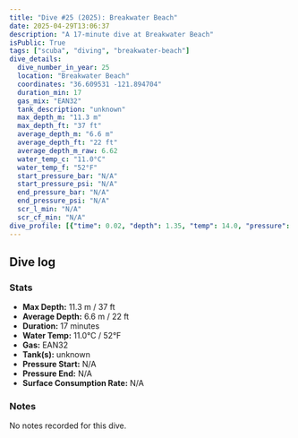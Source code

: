 ```yaml
---
title: "Dive #25 (2025): Breakwater Beach"
date: 2025-04-29T13:06:37
description: "A 17-minute dive at Breakwater Beach"
isPublic: True
tags: ["scuba", "diving", "breakwater-beach"]
dive_details:
  dive_number_in_year: 25
  location: "Breakwater Beach"
  coordinates: "36.609531 -121.894704"
  duration_min: 17
  gas_mix: "EAN32"
  tank_description: "unknown"
  max_depth_m: "11.3 m"
  max_depth_ft: "37 ft"
  average_depth_m: "6.6 m"
  average_depth_ft: "22 ft"
  average_depth_m_raw: 6.62
  water_temp_c: "11.0°C"
  water_temp_f: "52°F"
  start_pressure_bar: "N/A"
  start_pressure_psi: "N/A"
  end_pressure_bar: "N/A"
  end_pressure_psi: "N/A"
  scr_l_min: "N/A"
  scr_cf_min: "N/A"
dive_profile: [{"time": 0.02, "depth": 1.35, "temp": 14.0, "pressure": null}, {"time": 0.02, "depth": 0.0, "temp": 14.0, "pressure": null}, {"time": 0.03, "depth": 1.63, "temp": 14.0, "pressure": null}, {"time": 0.05, "depth": 1.8, "temp": 14.0, "pressure": null}, {"time": 0.07, "depth": 1.94, "temp": 14.0, "pressure": null}, {"time": 0.08, "depth": 2.09, "temp": 14.0, "pressure": null}, {"time": 0.1, "depth": 2.35, "temp": 14.0, "pressure": null}, {"time": 0.12, "depth": 2.51, "temp": 14.0, "pressure": null}, {"time": 0.13, "depth": 2.68, "temp": 14.0, "pressure": null}, {"time": 0.17, "depth": 2.48, "temp": 14.0, "pressure": null}, {"time": 0.23, "depth": 2.73, "temp": 14.0, "pressure": null}, {"time": 0.33, "depth": 2.88, "temp": 14.0, "pressure": null}, {"time": 0.38, "depth": 2.75, "temp": 14.0, "pressure": null}, {"time": 0.42, "depth": 2.65, "temp": 14.0, "pressure": null}, {"time": 0.47, "depth": 2.91, "temp": 14.0, "pressure": null}, {"time": 0.55, "depth": 2.79, "temp": 14.0, "pressure": null}, {"time": 0.6, "depth": 2.68, "temp": 14.0, "pressure": null}, {"time": 0.68, "depth": 2.82, "temp": 14.0, "pressure": null}, {"time": 0.72, "depth": 2.92, "temp": 14.0, "pressure": null}, {"time": 0.78, "depth": 2.8, "temp": 14.0, "pressure": null}, {"time": 0.82, "depth": 2.9, "temp": 14.0, "pressure": null}, {"time": 0.85, "depth": 3.04, "temp": 14.0, "pressure": null}, {"time": 0.93, "depth": 3.15, "temp": 14.0, "pressure": null}, {"time": 1.02, "depth": 3.04, "temp": 14.0, "pressure": null}, {"time": 1.05, "depth": 3.16, "temp": 14.0, "pressure": null}, {"time": 1.08, "depth": 3.27, "temp": 14.0, "pressure": null}, {"time": 1.1, "depth": 3.41, "temp": 14.0, "pressure": null}, {"time": 1.2, "depth": 3.56, "temp": 14.0, "pressure": null}, {"time": 1.23, "depth": 3.44, "temp": 14.0, "pressure": null}, {"time": 1.33, "depth": 3.58, "temp": 14.0, "pressure": null}, {"time": 1.37, "depth": 3.45, "temp": 14.0, "pressure": null}, {"time": 1.47, "depth": 3.57, "temp": 14.0, "pressure": null}, {"time": 1.5, "depth": 3.33, "temp": 14.0, "pressure": null}, {"time": 1.57, "depth": 3.51, "temp": 14.0, "pressure": null}, {"time": 1.58, "depth": 3.62, "temp": 14.0, "pressure": null}, {"time": 1.72, "depth": 3.75, "temp": 14.0, "pressure": null}, {"time": 1.73, "depth": 3.92, "temp": 14.0, "pressure": null}, {"time": 1.75, "depth": 4.05, "temp": 14.0, "pressure": null}, {"time": 1.8, "depth": 3.94, "temp": 14.0, "pressure": null}, {"time": 1.87, "depth": 4.04, "temp": 14.0, "pressure": null}, {"time": 2.02, "depth": 4.08, "temp": 14.0, "pressure": null}, {"time": 2.07, "depth": 3.97, "temp": 14.0, "pressure": null}, {"time": 2.1, "depth": 3.85, "temp": 14.0, "pressure": null}, {"time": 2.12, "depth": 4.03, "temp": 14.0, "pressure": null}, {"time": 2.13, "depth": 4.2, "temp": 14.0, "pressure": null}, {"time": 2.15, "depth": 4.33, "temp": 14.0, "pressure": null}, {"time": 2.22, "depth": 4.18, "temp": 14.0, "pressure": null}, {"time": 2.35, "depth": 4.28, "temp": 14.0, "pressure": null}, {"time": 2.37, "depth": 4.39, "temp": 14.0, "pressure": null}, {"time": 2.38, "depth": 4.51, "temp": 14.0, "pressure": null}, {"time": 2.43, "depth": 4.62, "temp": 14.0, "pressure": null}, {"time": 2.48, "depth": 4.72, "temp": 14.0, "pressure": null}, {"time": 2.5, "depth": 4.82, "temp": 14.0, "pressure": null}, {"time": 2.53, "depth": 4.96, "temp": 14.0, "pressure": null}, {"time": 2.55, "depth": 4.85, "temp": 14.0, "pressure": null}, {"time": 2.58, "depth": 4.7, "temp": 14.0, "pressure": null}, {"time": 2.63, "depth": 4.87, "temp": 14.0, "pressure": null}, {"time": 2.67, "depth": 5.01, "temp": 14.0, "pressure": null}, {"time": 2.72, "depth": 4.87, "temp": 13.0, "pressure": null}, {"time": 2.78, "depth": 5.06, "temp": 13.0, "pressure": null}, {"time": 2.83, "depth": 4.91, "temp": 13.0, "pressure": null}, {"time": 2.87, "depth": 4.73, "temp": 13.0, "pressure": null}, {"time": 2.93, "depth": 4.9, "temp": 13.0, "pressure": null}, {"time": 2.98, "depth": 5.03, "temp": 13.0, "pressure": null}, {"time": 3.0, "depth": 5.18, "temp": 13.0, "pressure": null}, {"time": 3.02, "depth": 5.29, "temp": 13.0, "pressure": null}, {"time": 3.05, "depth": 5.45, "temp": 13.0, "pressure": null}, {"time": 3.08, "depth": 5.31, "temp": 13.0, "pressure": null}, {"time": 3.1, "depth": 5.18, "temp": 13.0, "pressure": null}, {"time": 3.17, "depth": 5.34, "temp": 13.0, "pressure": null}, {"time": 3.18, "depth": 5.5, "temp": 13.0, "pressure": null}, {"time": 3.23, "depth": 5.25, "temp": 13.0, "pressure": null}, {"time": 3.27, "depth": 5.04, "temp": 13.0, "pressure": null}, {"time": 3.32, "depth": 5.27, "temp": 13.0, "pressure": null}, {"time": 3.33, "depth": 5.49, "temp": 13.0, "pressure": null}, {"time": 3.43, "depth": 5.38, "temp": 13.0, "pressure": null}, {"time": 3.5, "depth": 5.48, "temp": 13.0, "pressure": null}, {"time": 3.57, "depth": 5.34, "temp": 13.0, "pressure": null}, {"time": 3.62, "depth": 5.51, "temp": 13.0, "pressure": null}, {"time": 3.63, "depth": 5.63, "temp": 13.0, "pressure": null}, {"time": 3.65, "depth": 5.75, "temp": 13.0, "pressure": null}, {"time": 3.7, "depth": 5.54, "temp": 13.0, "pressure": null}, {"time": 3.77, "depth": 5.81, "temp": 13.0, "pressure": null}, {"time": 3.78, "depth": 5.91, "temp": 13.0, "pressure": null}, {"time": 3.82, "depth": 5.81, "temp": 13.0, "pressure": null}, {"time": 3.85, "depth": 5.6, "temp": 13.0, "pressure": null}, {"time": 3.9, "depth": 5.81, "temp": 13.0, "pressure": null}, {"time": 3.92, "depth": 5.96, "temp": 13.0, "pressure": null}, {"time": 3.98, "depth": 5.74, "temp": 13.0, "pressure": null}, {"time": 4.05, "depth": 5.87, "temp": 13.0, "pressure": null}, {"time": 4.07, "depth": 5.99, "temp": 13.0, "pressure": null}, {"time": 4.12, "depth": 6.12, "temp": 13.0, "pressure": null}, {"time": 4.17, "depth": 5.95, "temp": 13.0, "pressure": null}, {"time": 4.2, "depth": 6.07, "temp": 13.0, "pressure": null}, {"time": 4.22, "depth": 6.25, "temp": 13.0, "pressure": null}, {"time": 4.23, "depth": 6.42, "temp": 13.0, "pressure": null}, {"time": 4.28, "depth": 6.2, "temp": 13.0, "pressure": null}, {"time": 4.3, "depth": 6.09, "temp": 13.0, "pressure": null}, {"time": 4.35, "depth": 6.32, "temp": 13.0, "pressure": null}, {"time": 4.37, "depth": 6.44, "temp": 13.0, "pressure": null}, {"time": 4.5, "depth": 6.54, "temp": 13.0, "pressure": null}, {"time": 4.65, "depth": 6.66, "temp": 13.0, "pressure": null}, {"time": 4.73, "depth": 6.79, "temp": 13.0, "pressure": null}, {"time": 4.77, "depth": 6.92, "temp": 13.0, "pressure": null}, {"time": 4.85, "depth": 7.02, "temp": 13.0, "pressure": null}, {"time": 4.87, "depth": 7.12, "temp": 13.0, "pressure": null}, {"time": 4.9, "depth": 7.27, "temp": 13.0, "pressure": null}, {"time": 5.02, "depth": 7.32, "temp": 13.0, "pressure": null}, {"time": 5.03, "depth": 7.38, "temp": 13.0, "pressure": null}, {"time": 5.13, "depth": 7.27, "temp": 13.0, "pressure": null}, {"time": 5.2, "depth": 7.54, "temp": 13.0, "pressure": null}, {"time": 5.25, "depth": 7.66, "temp": 13.0, "pressure": null}, {"time": 5.32, "depth": 7.54, "temp": 13.0, "pressure": null}, {"time": 5.35, "depth": 7.4, "temp": 13.0, "pressure": null}, {"time": 5.37, "depth": 7.56, "temp": 13.0, "pressure": null}, {"time": 5.4, "depth": 7.73, "temp": 13.0, "pressure": null}, {"time": 5.42, "depth": 7.87, "temp": 13.0, "pressure": null}, {"time": 5.43, "depth": 8.04, "temp": 13.0, "pressure": null}, {"time": 5.48, "depth": 8.25, "temp": 13.0, "pressure": null}, {"time": 5.6, "depth": 8.36, "temp": 13.0, "pressure": null}, {"time": 5.62, "depth": 8.52, "temp": 13.0, "pressure": null}, {"time": 5.63, "depth": 8.66, "temp": 13.0, "pressure": null}, {"time": 5.7, "depth": 8.55, "temp": 13.0, "pressure": null}, {"time": 5.73, "depth": 8.39, "temp": 13.0, "pressure": null}, {"time": 5.75, "depth": 8.54, "temp": 13.0, "pressure": null}, {"time": 5.77, "depth": 8.66, "temp": 13.0, "pressure": null}, {"time": 5.78, "depth": 8.79, "temp": 13.0, "pressure": null}, {"time": 5.8, "depth": 8.67, "temp": 13.0, "pressure": null}, {"time": 5.83, "depth": 8.82, "temp": 13.0, "pressure": null}, {"time": 5.9, "depth": 8.95, "temp": 13.0, "pressure": null}, {"time": 5.97, "depth": 9.0, "temp": 13.0, "pressure": null}, {"time": 6.05, "depth": 9.08, "temp": 13.0, "pressure": null}, {"time": 6.08, "depth": 9.21, "temp": 13.0, "pressure": null}, {"time": 6.17, "depth": 9.35, "temp": 12.0, "pressure": null}, {"time": 6.22, "depth": 9.24, "temp": 12.0, "pressure": null}, {"time": 6.27, "depth": 9.35, "temp": 12.0, "pressure": null}, {"time": 6.3, "depth": 9.54, "temp": 12.0, "pressure": null}, {"time": 6.32, "depth": 9.68, "temp": 12.0, "pressure": null}, {"time": 6.33, "depth": 9.84, "temp": 12.0, "pressure": null}, {"time": 6.38, "depth": 9.94, "temp": 12.0, "pressure": null}, {"time": 6.42, "depth": 9.78, "temp": 12.0, "pressure": null}, {"time": 6.45, "depth": 9.68, "temp": 12.0, "pressure": null}, {"time": 6.5, "depth": 9.81, "temp": 12.0, "pressure": null}, {"time": 6.55, "depth": 9.67, "temp": 12.0, "pressure": null}, {"time": 6.62, "depth": 9.81, "temp": 12.0, "pressure": null}, {"time": 6.68, "depth": 9.69, "temp": 12.0, "pressure": null}, {"time": 6.75, "depth": 9.89, "temp": 12.0, "pressure": null}, {"time": 6.78, "depth": 9.99, "temp": 12.0, "pressure": null}, {"time": 6.82, "depth": 9.85, "temp": 12.0, "pressure": null}, {"time": 7.05, "depth": 9.96, "temp": 12.0, "pressure": null}, {"time": 7.08, "depth": 10.12, "temp": 12.0, "pressure": null}, {"time": 7.13, "depth": 9.96, "temp": 12.0, "pressure": null}, {"time": 7.2, "depth": 10.1, "temp": 12.0, "pressure": null}, {"time": 7.28, "depth": 10.21, "temp": 12.0, "pressure": null}, {"time": 7.33, "depth": 10.44, "temp": 12.0, "pressure": null}, {"time": 7.48, "depth": 10.3, "temp": 12.0, "pressure": null}, {"time": 7.53, "depth": 10.53, "temp": 12.0, "pressure": null}, {"time": 7.55, "depth": 10.67, "temp": 12.0, "pressure": null}, {"time": 7.68, "depth": 10.82, "temp": 12.0, "pressure": null}, {"time": 7.7, "depth": 10.7, "temp": 12.0, "pressure": null}, {"time": 7.75, "depth": 10.59, "temp": 12.0, "pressure": null}, {"time": 7.77, "depth": 10.45, "temp": 12.0, "pressure": null}, {"time": 7.83, "depth": 10.66, "temp": 12.0, "pressure": null}, {"time": 7.97, "depth": 10.79, "temp": 12.0, "pressure": null}, {"time": 8.1, "depth": 10.92, "temp": 12.0, "pressure": null}, {"time": 8.13, "depth": 11.09, "temp": 12.0, "pressure": null}, {"time": 8.18, "depth": 10.88, "temp": 12.0, "pressure": null}, {"time": 8.27, "depth": 11.09, "temp": 12.0, "pressure": null}, {"time": 8.32, "depth": 10.99, "temp": 12.0, "pressure": null}, {"time": 8.38, "depth": 10.87, "temp": 12.0, "pressure": null}, {"time": 8.43, "depth": 11.01, "temp": 12.0, "pressure": null}, {"time": 8.45, "depth": 11.13, "temp": 12.0, "pressure": null}, {"time": 8.53, "depth": 11.03, "temp": 11.0, "pressure": null}, {"time": 8.6, "depth": 11.15, "temp": 11.0, "pressure": null}, {"time": 8.65, "depth": 10.99, "temp": 11.0, "pressure": null}, {"time": 8.68, "depth": 10.84, "temp": 11.0, "pressure": null}, {"time": 8.75, "depth": 10.96, "temp": 11.0, "pressure": null}, {"time": 8.92, "depth": 11.15, "temp": 11.0, "pressure": null}, {"time": 8.97, "depth": 11.26, "temp": 11.0, "pressure": null}, {"time": 9.1, "depth": 11.07, "temp": 11.0, "pressure": null}, {"time": 9.12, "depth": 10.91, "temp": 11.0, "pressure": null}, {"time": 9.13, "depth": 10.78, "temp": 11.0, "pressure": null}, {"time": 9.2, "depth": 10.93, "temp": 11.0, "pressure": null}, {"time": 9.22, "depth": 11.13, "temp": 11.0, "pressure": null}, {"time": 9.23, "depth": 11.01, "temp": 11.0, "pressure": null}, {"time": 9.35, "depth": 10.91, "temp": 11.0, "pressure": null}, {"time": 9.42, "depth": 11.01, "temp": 11.0, "pressure": null}, {"time": 9.57, "depth": 10.75, "temp": 11.0, "pressure": null}, {"time": 9.58, "depth": 10.61, "temp": 11.0, "pressure": null}, {"time": 9.6, "depth": 10.85, "temp": 11.0, "pressure": null}, {"time": 9.62, "depth": 10.62, "temp": 11.0, "pressure": null}, {"time": 9.72, "depth": 10.74, "temp": 11.0, "pressure": null}, {"time": 9.73, "depth": 10.84, "temp": 11.0, "pressure": null}, {"time": 9.85, "depth": 10.98, "temp": 11.0, "pressure": null}, {"time": 9.88, "depth": 11.1, "temp": 11.0, "pressure": null}, {"time": 9.93, "depth": 10.99, "temp": 11.0, "pressure": null}, {"time": 10.0, "depth": 11.19, "temp": 11.0, "pressure": null}, {"time": 10.07, "depth": 10.98, "temp": 11.0, "pressure": null}, {"time": 10.17, "depth": 11.1, "temp": 11.0, "pressure": null}, {"time": 10.18, "depth": 10.95, "temp": 11.0, "pressure": null}, {"time": 10.23, "depth": 11.06, "temp": 11.0, "pressure": null}, {"time": 10.37, "depth": 11.17, "temp": 11.0, "pressure": null}, {"time": 10.45, "depth": 11.04, "temp": 11.0, "pressure": null}, {"time": 10.47, "depth": 10.9, "temp": 11.0, "pressure": null}, {"time": 10.48, "depth": 10.77, "temp": 11.0, "pressure": null}, {"time": 10.52, "depth": 10.66, "temp": 11.0, "pressure": null}, {"time": 10.58, "depth": 10.79, "temp": 11.0, "pressure": null}, {"time": 10.6, "depth": 10.92, "temp": 11.0, "pressure": null}, {"time": 10.72, "depth": 11.05, "temp": 11.0, "pressure": null}, {"time": 10.85, "depth": 10.94, "temp": 11.0, "pressure": null}, {"time": 11.02, "depth": 10.82, "temp": 11.0, "pressure": null}, {"time": 11.07, "depth": 10.96, "temp": 11.0, "pressure": null}, {"time": 11.1, "depth": 11.07, "temp": 11.0, "pressure": null}, {"time": 11.23, "depth": 11.2, "temp": 11.0, "pressure": null}, {"time": 11.28, "depth": 11.03, "temp": 11.0, "pressure": null}, {"time": 11.3, "depth": 10.93, "temp": 11.0, "pressure": null}, {"time": 11.38, "depth": 11.04, "temp": 11.0, "pressure": null}, {"time": 11.45, "depth": 10.92, "temp": 11.0, "pressure": null}, {"time": 11.47, "depth": 11.04, "temp": 11.0, "pressure": null}, {"time": 11.58, "depth": 10.9, "temp": 11.0, "pressure": null}, {"time": 11.65, "depth": 11.04, "temp": 11.0, "pressure": null}, {"time": 11.72, "depth": 10.86, "temp": 11.0, "pressure": null}, {"time": 11.78, "depth": 10.99, "temp": 11.0, "pressure": null}, {"time": 11.93, "depth": 11.11, "temp": 11.0, "pressure": null}, {"time": 11.97, "depth": 11.23, "temp": 11.0, "pressure": null}, {"time": 12.03, "depth": 11.1, "temp": 11.0, "pressure": null}, {"time": 12.12, "depth": 10.97, "temp": 11.0, "pressure": null}, {"time": 12.15, "depth": 10.87, "temp": 11.0, "pressure": null}, {"time": 12.3, "depth": 11.0, "temp": 11.0, "pressure": null}, {"time": 12.37, "depth": 10.78, "temp": 11.0, "pressure": null}, {"time": 12.4, "depth": 10.51, "temp": 11.0, "pressure": null}, {"time": 12.47, "depth": 10.34, "temp": 11.0, "pressure": null}, {"time": 12.5, "depth": 10.17, "temp": 11.0, "pressure": null}, {"time": 12.58, "depth": 10.04, "temp": 11.0, "pressure": null}, {"time": 12.63, "depth": 9.92, "temp": 11.0, "pressure": null}, {"time": 12.67, "depth": 9.79, "temp": 11.0, "pressure": null}, {"time": 12.68, "depth": 9.66, "temp": 11.0, "pressure": null}, {"time": 12.75, "depth": 9.56, "temp": 11.0, "pressure": null}, {"time": 12.82, "depth": 9.4, "temp": 11.0, "pressure": null}, {"time": 12.83, "depth": 9.29, "temp": 11.0, "pressure": null}, {"time": 12.9, "depth": 9.39, "temp": 11.0, "pressure": null}, {"time": 12.92, "depth": 9.51, "temp": 11.0, "pressure": null}, {"time": 12.98, "depth": 9.4, "temp": 11.0, "pressure": null}, {"time": 13.1, "depth": 9.2, "temp": 11.0, "pressure": null}, {"time": 13.12, "depth": 9.06, "temp": 11.0, "pressure": null}, {"time": 13.13, "depth": 8.96, "temp": 11.0, "pressure": null}, {"time": 13.27, "depth": 9.11, "temp": 11.0, "pressure": null}, {"time": 13.37, "depth": 9.01, "temp": 11.0, "pressure": null}, {"time": 13.38, "depth": 8.81, "temp": 11.0, "pressure": null}, {"time": 13.42, "depth": 8.64, "temp": 11.0, "pressure": null}, {"time": 13.48, "depth": 8.41, "temp": 11.0, "pressure": null}, {"time": 13.52, "depth": 8.19, "temp": 11.0, "pressure": null}, {"time": 13.53, "depth": 8.06, "temp": 11.0, "pressure": null}, {"time": 13.63, "depth": 7.96, "temp": 12.0, "pressure": null}, {"time": 13.7, "depth": 7.8, "temp": 12.0, "pressure": null}, {"time": 13.8, "depth": 7.65, "temp": 12.0, "pressure": null}, {"time": 13.82, "depth": 7.52, "temp": 12.0, "pressure": null}, {"time": 13.83, "depth": 7.4, "temp": 12.0, "pressure": null}, {"time": 13.85, "depth": 7.16, "temp": 12.0, "pressure": null}, {"time": 13.87, "depth": 6.98, "temp": 12.0, "pressure": null}, {"time": 13.93, "depth": 7.16, "temp": 12.0, "pressure": null}, {"time": 13.98, "depth": 7.04, "temp": 12.0, "pressure": null}, {"time": 14.03, "depth": 6.94, "temp": 12.0, "pressure": null}, {"time": 14.1, "depth": 7.1, "temp": 12.0, "pressure": null}, {"time": 14.12, "depth": 7.21, "temp": 12.0, "pressure": null}, {"time": 14.2, "depth": 6.96, "temp": 12.0, "pressure": null}, {"time": 14.23, "depth": 6.65, "temp": 12.0, "pressure": null}, {"time": 14.37, "depth": 6.49, "temp": 12.0, "pressure": null}, {"time": 14.4, "depth": 6.3, "temp": 12.0, "pressure": null}, {"time": 14.43, "depth": 6.14, "temp": 12.0, "pressure": null}, {"time": 14.47, "depth": 6.28, "temp": 12.0, "pressure": null}, {"time": 14.52, "depth": 6.18, "temp": 12.0, "pressure": null}, {"time": 14.57, "depth": 6.32, "temp": 12.0, "pressure": null}, {"time": 14.63, "depth": 6.2, "temp": 12.0, "pressure": null}, {"time": 14.67, "depth": 6.33, "temp": 13.0, "pressure": null}, {"time": 14.7, "depth": 6.5, "temp": 13.0, "pressure": null}, {"time": 14.75, "depth": 6.39, "temp": 13.0, "pressure": null}, {"time": 14.8, "depth": 6.29, "temp": 13.0, "pressure": null}, {"time": 14.83, "depth": 6.43, "temp": 13.0, "pressure": null}, {"time": 14.92, "depth": 6.26, "temp": 13.0, "pressure": null}, {"time": 15.0, "depth": 6.43, "temp": 13.0, "pressure": null}, {"time": 15.03, "depth": 6.11, "temp": 13.0, "pressure": null}, {"time": 15.07, "depth": 5.82, "temp": 13.0, "pressure": null}, {"time": 15.13, "depth": 5.72, "temp": 13.0, "pressure": null}, {"time": 15.15, "depth": 5.59, "temp": 13.0, "pressure": null}, {"time": 15.17, "depth": 5.39, "temp": 13.0, "pressure": null}, {"time": 15.18, "depth": 5.18, "temp": 13.0, "pressure": null}, {"time": 15.22, "depth": 5.02, "temp": 13.0, "pressure": null}, {"time": 15.3, "depth": 4.92, "temp": 13.0, "pressure": null}, {"time": 15.33, "depth": 4.75, "temp": 13.0, "pressure": null}, {"time": 15.35, "depth": 4.49, "temp": 13.0, "pressure": null}, {"time": 15.37, "depth": 4.37, "temp": 13.0, "pressure": null}, {"time": 15.42, "depth": 4.26, "temp": 13.0, "pressure": null}, {"time": 15.43, "depth": 4.16, "temp": 13.0, "pressure": null}, {"time": 15.47, "depth": 3.98, "temp": 13.0, "pressure": null}, {"time": 15.53, "depth": 3.87, "temp": 13.0, "pressure": null}, {"time": 15.6, "depth": 3.77, "temp": 13.0, "pressure": null}, {"time": 15.63, "depth": 3.63, "temp": 13.0, "pressure": null}, {"time": 15.65, "depth": 3.52, "temp": 13.0, "pressure": null}, {"time": 15.67, "depth": 3.38, "temp": 13.0, "pressure": null}, {"time": 15.68, "depth": 3.1, "temp": 13.0, "pressure": null}, {"time": 15.75, "depth": 2.93, "temp": 13.0, "pressure": null}, {"time": 15.78, "depth": 3.05, "temp": 13.0, "pressure": null}, {"time": 15.82, "depth": 3.18, "temp": 13.0, "pressure": null}, {"time": 15.88, "depth": 3.03, "temp": 13.0, "pressure": null}, {"time": 15.93, "depth": 3.24, "temp": 13.0, "pressure": null}, {"time": 15.95, "depth": 3.12, "temp": 13.0, "pressure": null}, {"time": 15.97, "depth": 3.02, "temp": 13.0, "pressure": null}, {"time": 16.0, "depth": 2.88, "temp": 13.0, "pressure": null}, {"time": 16.03, "depth": 2.99, "temp": 13.0, "pressure": null}, {"time": 16.07, "depth": 3.13, "temp": 13.0, "pressure": null}, {"time": 16.08, "depth": 3.23, "temp": 13.0, "pressure": null}, {"time": 16.13, "depth": 3.11, "temp": 13.0, "pressure": null}, {"time": 16.17, "depth": 2.89, "temp": 13.0, "pressure": null}, {"time": 16.25, "depth": 3.03, "temp": 13.0, "pressure": null}, {"time": 16.3, "depth": 2.89, "temp": 13.0, "pressure": null}, {"time": 16.32, "depth": 2.76, "temp": 13.0, "pressure": null}, {"time": 16.38, "depth": 2.95, "temp": 13.0, "pressure": null}, {"time": 16.4, "depth": 3.05, "temp": 13.0, "pressure": null}, {"time": 16.47, "depth": 2.92, "temp": 13.0, "pressure": null}, {"time": 16.48, "depth": 2.81, "temp": 13.0, "pressure": null}, {"time": 16.52, "depth": 2.92, "temp": 13.0, "pressure": null}, {"time": 16.55, "depth": 3.08, "temp": 13.0, "pressure": null}, {"time": 16.63, "depth": 2.97, "temp": 13.0, "pressure": null}, {"time": 16.67, "depth": 2.74, "temp": 13.0, "pressure": null}, {"time": 16.68, "depth": 3.08, "temp": 13.0, "pressure": null}, {"time": 16.7, "depth": 2.9, "temp": 13.0, "pressure": null}, {"time": 16.77, "depth": 2.8, "temp": 13.0, "pressure": null}, {"time": 16.78, "depth": 2.69, "temp": 13.0, "pressure": null}, {"time": 16.8, "depth": 2.43, "temp": 13.0, "pressure": null}, {"time": 16.82, "depth": 2.22, "temp": 13.0, "pressure": null}, {"time": 16.83, "depth": 2.08, "temp": 13.0, "pressure": null}, {"time": 16.85, "depth": 1.95, "temp": 13.0, "pressure": null}, {"time": 16.92, "depth": 1.8, "temp": 13.0, "pressure": null}, {"time": 16.93, "depth": 1.68, "temp": 13.0, "pressure": null}, {"time": 17.0, "depth": 1.41, "temp": 13.0, "pressure": null}]
---
```



## Dive log

<DiveChart frontmatter={frontmatter} />

### Stats
- **Max Depth:** 11.3 m / 37 ft
- **Average Depth:** 6.6 m / 22 ft
- **Duration:** 17 minutes
- **Water Temp:** 11.0°C / 52°F
- **Gas:** EAN32
- **Tank(s):** unknown
- **Pressure Start:** N/A
- **Pressure End:** N/A
- **Surface Consumption Rate:** N/A

### Notes
No notes recorded for this dive.
